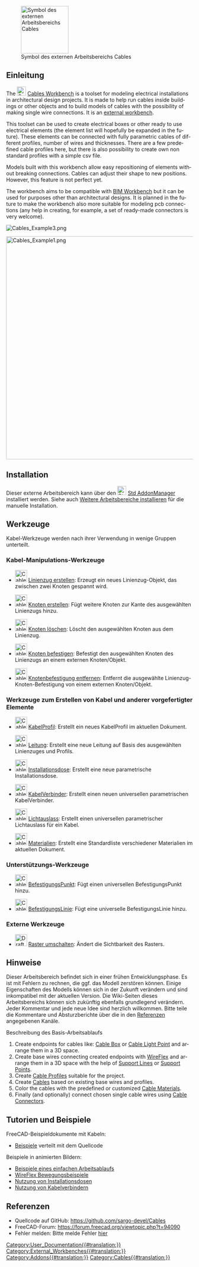 <languages/>

[[Image:Cables_workbench_icon.svg|thumb|128px|Symbol des externen Arbeitsbereichs Cables]]

{{TOCright}}

<span id="Introduction"></span>
==Einleitung==

<div lang="en" dir="ltr" class="mw-content-ltr">
The [[Image:Cables_workbench_icon.svg|24px]] [[Cables_Workbench|Cables Workbench]] is a toolset for modeling electrical installations in architectural design projects. It is made to help run cables inside buildings or other objects and to build models of cables with the possibility of making single wire connections. It is an [[External workbenches|external workbench]].
</div>

<div lang="en" dir="ltr" class="mw-content-ltr">
This toolset can be used to create electrical boxes or other ready to use electrical elements (the element list will hopefully be expanded in the future). These elements can be connected with fully parametric cables of different profiles, number of wires and thicknesses. There are a few predefined cable profiles here, but there is also possibility to create own non standard profiles with a simple csv file.
</div>

<div lang="en" dir="ltr" class="mw-content-ltr">
Models built with this workbench allow easy repositioning of elements without breaking connections. Cables can adjust their shape to new positions. However, this feature is not perfect yet.
</div>

<div lang="en" dir="ltr" class="mw-content-ltr">
The workbench aims to be compatible with [[BIM_Workbench|BIM Workbench]] but it can be used for purposes other than architectural designs. It is planned in the future to make the workbench also more suitable for modeling pcb connections (any help in creating, for example, a set of ready-made connectors is very welcome).
</div>

[[File:Cables_Example3.png]]
{{Caption|Beispiel von wandmontierten Installationsdosen und Leitungen <br/>Animierte Version [[Cables_Example1_Simple_workflow/de|hier]]}}

[[File:Cables_Example1.png|600px]]
{{Caption|Beispiel einer dreiadrigen ummantelten Flachleitung:<br/>Leitungsform aus mehreren Materialien und deren Grundleiter, dem Profil und Einzeladern.}}

==Installation==

Dieser externe Arbeitsbereich kann über den  [[Image:Std_AddonMgr.svg|24px]] [[Std_AddonMgr/de|Std AddonManager]] installiert werden. Siehe auch [[Installing_more_workbenches/de|Weitere Arbeitsbereiche installieren]] für die manuelle Installation.

<span id="Tools"></span>
==Werkzeuge==

Kabel-Werkzeuge werden nach ihrer Verwendung in wenige Gruppen unterteilt.

<span id="Wire_manipulation_tools"></span>
===Kabel-Manipulations-Werkzeuge===

* [[Image:Cables_WireFlex.svg|32px]] [[Cables_WireFlex/de|Linienzug erstellen]]: Erzeugt ein neues Linienzug-Objekt, das zwischen zwei Knoten gespannt wird.

* [[Image:Cables_AddVertex.svg|32px]] [[Cables_AddVertex/de|Knoten erstellen]]: Fügt weitere Knoten zur Kante des ausgewählten Linienzugs hinzu.

* [[Image:Cables_DelVertex.svg|32px]] [[Cables_DelVertex/de|Knoten löschen]]: Löscht den ausgewählten Knoten aus dem Linienzug.

* [[Image:Cables_AttachVertex.svg|32px]] [[Cables_AttachVertex/de|Knoten befestigen]]: Befestigt den ausgewählten Knoten des Linienzugs an einem externen Knoten/Objekt.

* [[Image:Cables_RemoveVertexAttachment.svg|32px]] [[Cables_RemoveVertexAttachment/de| Knotenbefestigung entfernen]]: Entfernt die ausgewählte Linienzug-Knoten-Befestigung von einem externen Knoten/Objekt.

<span id="Tools_for_making_cables_and_other_ready-made_elements"></span>
===Werkzeuge zum Erstellen von Kabel und anderer vorgefertigter Elemente===

* [[Image:Cables_Profile.svg|32px]] [[Cables_Profile/de|KabelProfil]]: Erstellt ein neues KabelProfil im aktuellen Dokument.

* [[Image:Cables_Cable.svg|32px]] [[Cables_Cable/de|Leitung]]: Erstellt eine neue Leitung auf Basis des ausgewählten Linienzuges und Profils.

* [[Image:Cables_CableBox.svg|32px]] [[Cables_CableBox/de|Installationsdose]]: Erstellt eine neue parametrische Installationsdose.

* [[Image:Cables_CableConnector.svg|32px]] [[Cables_CableConnector/de|KabelVerbinder]]: Erstellt einen neuen universellen parametrischen KabelVerbinder.

* [[Image:Cables_CableLightPoint.svg|32px]] [[Cables_CableLightPoint/de|Lichtauslass]]: Erstellt einen universellen parametrischer Lichtauslass für ein Kabel.

* [[Image:Cables_Material.svg|32px]] [[Cables_Material/de|Materialien]]: Erstellt eine Standardliste verschiedener Materialien im aktuellen Dokument.

<span id="Support_tools"></span>
===Unterstützungs-Werkzeuge===

* [[Image:Cables_SupportPoint.svg|32px]] [[Cables_SupportPoint/de|BefestigungsPunkt]]: Fügt einen universellen BefestigungsPunkt hinzu.

* [[Image:Cables_SupportLine.svg|32px]] [[Cables_SupportLine/de|BefestigungsLinie]]: Fügt eine universelle BefestigungsLinie hinzu.

<span id="External_tools"></span>
=== Externe Werkzeuge ===

* [[Image:Draft_ToggleGrid.svg|32px]] [[Draft_ToggleGrid/de|Raster umschalten]]: Ändert die Sichtbarkeit des Rasters.

<span id="Notes"></span>
==Hinweise==

Dieser Arbeitsbereich befindet sich in einer frühen Entwicklungsphase. Es ist mit Fehlern zu rechnen, die ggf. das Modell zerstören können. Einige Eigenschaften des Modells können sich in der Zukunft verändern und sind inkompatibel mit der aktuellen Version. Die Wiki-Seiten dieses Arbeitsbereichs können sich zukünftig ebenfalls grundlegend verändern. Jeder Kommentar und jede neue Idee sind herzlich willkommen. Bitte teile die Kommentare und Absturzberichte über die in den [[#References|Referenzen]] angegebenen Kanäle.

<span id="Basic_Workflow_Description"></span>
Beschreibung des Basis-Arbeitsablaufs

<div lang="en" dir="ltr" class="mw-content-ltr">
# Create endpoints for cables like: [[Cables_CableBox|Cable Box]] or [[Cables_CableLightPoint|Cable Light Point]] and arrange them in a 3D space.
# Create base wires connecting created endpoints with [[Cables_WireFlex|WireFlex]] and arrange them in a 3D space with the help of [[Cables_SupportLine|Support Lines]] or [[Cables_SupportPoint|Support Points]].
# Create [[Cables_Profile|Cable Profiles]] suitable for the project.
# Create [[Cables_Cable|Cables]] based on existing base wires and profiles.
# Color the cables with the predefined or customized [[Cables_Material|Cable Materials]].
# Finally (and optionally) connect chosen single cable wires using [[Cables_CableConnector|Cable Connectors]].
</div>

<span id="Tutorials_and_Examples"></span>
==Tutorien und Beispiele==

FreeCAD-Beispieldokumente mit Kabeln:
* [https://github.com/sargo-devel/Cables/tree/master/examples Beispiele] verteilt mit dem Quellcode

Beispiele in animierten Bildern:
* [[Cables_Example1_Simple_workflow|Beispiele eines einfachen Arbeitsablaufs]]
* [[Cables_Example2_WireFlex|WireFlex Bewegungsbeispiele]]
* [[Cables_Example3_CableBox|Nutzung von Installationsdosen]]
* [[Cables_Example4_CableConnector|Nutzung von Kabelverbindern]]

<span id="References"></span>
==Referenzen==

* Quellcode auf GitHub: https://github.com/sargo-devel/Cables
* FreeCAD-Forum: https://forum.freecad.org/viewtopic.php?t=94090
* Fehler melden: Bitte melde Fehler [https://github.com/sargo-devel/Cables/issues hier]


[[Category:User_Documentation{{#translation:}}]]
[[Category:External_Workbenches{{#translation:}}]]
[[Category:Addons{{#translation:}}]]
[[Category:Cables{{#translation:}}]]